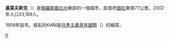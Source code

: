 {{coord|53|58|N|35|32|E|display=title}}
'''基莫夫斯克'''（{{lang-ru|Ки́мовск}}）是[[俄羅斯|俄羅斯]][[圖拉州|圖拉州]]東部的一個城市，距首府[[圖拉_(圖拉州)|圖拉]]東南77公里。2002年人口33,169人。

1958年設市。城名的КИМ是[[共產主義青年國際|共產主義青年國際]]（{{lang|ru|Коммунистический интернационал молодёжи}}）的縮寫。

{{圖拉州城市}}

[[Category:圖拉州城市|К]]
